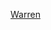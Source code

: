 {{US county navigation box
| template_name  = 沃倫縣 (印地安納州)
| listclass = hlist
| county         = 沃倫縣
| state          = 印地安納州

| map_image      = Map of Indiana highlighting Warren County.svg
| map_caption    = 沃倫縣在印地安納州的位置
| map_size       = 100x100

| seat           = 威廉波特

| title1 = [[鎮|城鎮]]
| body1  = 
* [[派恩村 (印地安納州)|派恩村]] 
* [[州界城 (印地安納州)|州界城]] 
* [[西黎巴嫩 (印地安納州)|西黎巴嫩]] 
* [[威廉波特 (印地安納州)|威廉波特]]

| title2 = [[行政鎮區]]
| body2  = 
* [[亞當斯鎮區 (印地安納州沃倫縣)|亞當斯]] 
* [[喬丹鎮區 (印地安納州沃倫縣)|喬丹]] 
* [[肯特鎮區 (印地安納州沃倫縣)|肯特]] 
* [[利柏提鎮區 (印地安納州沃倫縣)|利柏提]] 
* [[梅迪納鎮區 (印地安納州沃倫縣)|梅迪納]] 
* [[芒德鎮區 (印地安納州沃倫縣)|芒德]] 
* [[派克鎮區 (印地安納州沃倫縣)|派克]] 
* [[派恩鎮區 (印地安納州沃倫縣)|派恩]] 
* [[普雷里鎮區 (印地安納州沃倫縣)|普雷里]] 
* [[斯托本鎮區 (印地安納州沃倫縣)|斯托本]] 
* [[沃倫鎮區 (印地安納州沃倫縣)|沃倫]] 
* [[華盛頓鎮區 (印地安納州沃倫縣)|華盛頓]]

| title3 = [[非建制地區]]
| body3  = 
* [[卡本代爾 (印地安納州)|卡本代爾]] 
* [[福斯特 (印地安納州)|福斯特]] 
* [[綠山 (印地安納州)|綠山]] 
* [[赫德里克 (印地安納州)|赫德里克]] 
* [[因德彭登斯 (印地安納州)|因德彭登斯]] 
* [[約翰遜維爾 (印地安納州)|約翰遜維爾]] 
* [[朱迪維爾 (印地安納州)|朱迪維爾]] 
* [[克拉默 (印地安納州)|克拉默]] 
* [[馬什菲爾德 (印地安納州)|馬什菲爾德]] 
* [[彭斯 (印地安納州)|彭斯]]
* [[波利科納斯 (印地安納州)|波利科納斯]]‡ 
* [[雷恩斯維爾 (印地安納州)|雷恩斯維爾]] 
* [[斯圖爾特 (印地安納州)|斯圖爾特]] 
* [[塔布 (印地安納州)|塔布]] 
* [[溫思羅普 (印地安納州)|溫思羅普]]

| title4 = [[鬼鎮]]
| body4 = 
* {{tsl|en|Baltimore, Indiana|巴爾的摩 (印地安納州)|巴爾的摩}}
* [[班寧角 (印地安納州)|班寧角]]
* [[布萊克羅克 (印地安納州)|布萊克羅克]]
* [[布里斯科 (印地安納州)|布里斯科]] 
* [[查特頓 (印地安納州)|查特頓]] 
* {{tsl|en|Chesapeake, Indiana|切薩皮克 (印地安納州)|切薩皮克}} 
* {{tsl|en|Dresser, Indiana|德雷瑟 (印地安納州)|德雷瑟}}
* [[五點 (印地安納州沃倫縣)|五點]]
* [[格倫克利夫 (印地安納州)|格倫克利夫]] 
* [[胡克角 (印地安納州)|胡克角]] 
* {{tsl|en|Kickapoo, Indiana|基卡普 (印地安納州)|基卡普}} 
* {{tsl|en|Locust Grove, Warren County, Indiana|洛卡斯特格羅夫 (印地安納州沃倫縣)|洛卡斯特格羅夫}}
* [[馬德拉維亞斯普林斯 (印地安納州)|馬德拉維亞斯普林斯]] 
* [[舊市 (印地安納州)|舊市]]  
* {{tsl|en|Point Pleasant, Indiana|普萊森特點 (印地安納州)|普萊森特點}}
* [[羅邁恩角 (印地安納州)|羅邁恩角]] 
* [[斯洛恩 (印地安納州)|斯洛恩]] 
* [[西卡莫爾角 (印地安納州)|西卡莫爾角]] 
* {{tsl|en|Walnut Grove, Warren County, Indiana|沃爾納特格羅夫 (印地安納州沃倫縣)|沃爾納特格羅夫}} 
* [[沃倫頓 (印地安納州吉布森縣)|沃倫頓]]

| title5 = 備註
| body5 = ‡該聚居地有部分隸屬其他縣份

}}<noinclude>
[[Category:印第安納州縣份導航模板|Warren]]  
[[Category:沃倫縣 (印地安納州)| ]]
</noinclude>